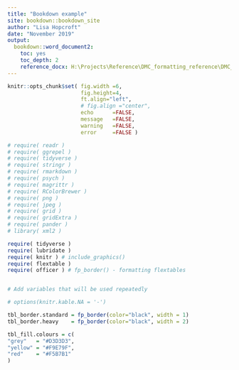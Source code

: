---
title: "Bookdown example"
site: bookdown::bookdown_site
author: "Lisa Hopcroft"
date: "November 2019"
output:
  bookdown::word_document2:
    toc: yes
    toc_depth: 2
    reference_docx: H:\Projects\Reference\DMC_formatting_reference\DMC_formatting_reference_file-01-draft.docx
---

```{r knitr_options, echo=FALSE}
knitr::opts_chunk$set( fig.width =6,
                       fig.height=4,
                       ft.align="left",
                       # fig.align ="center",
                       echo      =FALSE,
                       message   =FALSE,
                       warning   =FALSE,
                       error     =FALSE )
```

```{r library_imports}
# require( readr )
# require( ggrepel )
# require( tidyverse )
# require( stringr )
# require( rmarkdown )
# require( psych )
# require( magrittr )
# require( RColorBrewer )
# require( png )
# require( jpeg )
# require( grid )
# require( gridExtra )
# require( pander )
# library( xml2 )

require( tidyverse )
require( lubridate )
require( knitr ) # include_graphics()
require( flextable )
require( officer ) # fp_border() - formatting flextables


# Add variables that will be used repeatedly

```

```{r table_formatting}
# options(knitr.kable.NA = '-')

tbl_border.standard = fp_border(color="black", width = 1)
tbl_border.heavy    = fp_border(color="black", width = 2)

tbl_fill.colours = c(
"grey"   = "#D3D3D3",
"yellow" = "#F9E79F",
"red"    = "#F5B7B1"
)

```



